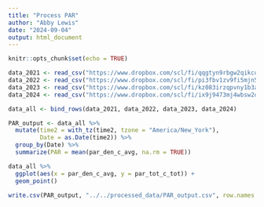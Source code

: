 ```yaml
---
title: "Process PAR"
author: "Abby Lewis"
date: "2024-09-04"
output: html_document
---
```


```r
knitr::opts_chunk$set(echo = TRUE)
```

```r
data_2021 <- read_csv("https://www.dropbox.com/scl/fi/qqgtyn9rbgw2qikcq940k/gcrewmet_gcrewmet15min_2021.csv?rlkey=lpbdtknt2zzhdxnm4q9sitnim&st=h4pxvo0w&dl=1")
data_2022 <- read_csv("https://www.dropbox.com/scl/fi/pi3fbv1zv9fi5mjn57foo/gcrewmet_gcrewmet15min_2022.csv?rlkey=57fu5pvwj66xgtecfyhwc7855&st=gzj56gcd&dl=1")
data_2023 <- read_csv("https://www.dropbox.com/scl/fi/kz083irzqpvny1b3azlcc/gcrewmet_gcrewmet15min_2023.csv?rlkey=8txix6edvh594zasxu9hnlw90&st=nv3q1gug&dl=1")
data_2024 <- read_csv("https://www.dropbox.com/scl/fi/ix9j9473mj4wbsw2odb50/gcrewmet_gcrewmet15min_2024.csv?rlkey=aa2xt1o7127kon0abwsxttl55&st=6dyxrczs&dl=1")

data_all <- bind_rows(data_2021, data_2022, data_2023, data_2024)

PAR_output <- data_all %>%
  mutate(time2 = with_tz(time2, tzone = "America/New_York"),
         Date = as.Date(time2)) %>%
  group_by(Date) %>%
  summarize(PAR = mean(par_den_c_avg, na.rm = TRUE))

data_all %>%
  ggplot(aes(x = par_den_c_avg, y = par_tot_c_tot)) +
  geom_point()

write.csv(PAR_output, "../../processed_data/PAR_output.csv", row.names = FALSE)
```

